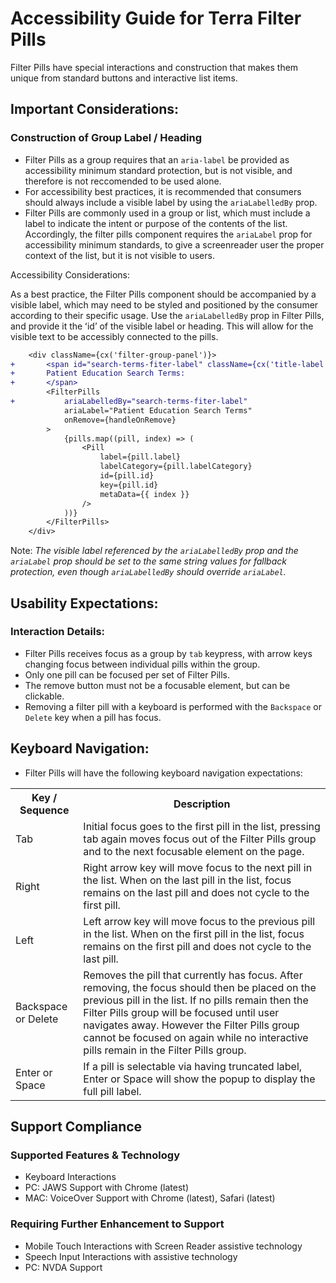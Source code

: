 
<Badge />

# Accessibility Guide for Terra Filter Pills

Filter Pills have special interactions and construction that makes them unique from standard buttons and interactive list items.

## Important Considerations:

### Construction of Group Label / Heading

- Filter Pills as a group requires that an `aria-label` be provided as accessibility minimum standard protection, but is not visible, and therefore is not reccomended to be used alone.
- For accessibility best practices, it is recommended that consumers should always include a visible label by using the `ariaLabelledBy` prop.
- Filter Pills are commonly used in a group or list, which must include a label to indicate the intent or purpose of the contents of the list. Accordingly, the filter pills component requires the `ariaLabel` prop for accessibility minimum standards, to give a screenreader user the proper context of the list, but it is not visible to users.


<Notice variant="important" ariaLevel="1">
Accessibility Considerations:

As a best practice, the Filter Pills component should be accompanied by a visible label, which may need to be styled and positioned by the consumer according to their specific usage. Use the `ariaLabelledBy` prop in Filter Pills, and provide it the ʻidʼ of the visible label or heading. This will allow for the visible text to be accessibly connected to the pills.

```diff
    <div className={cx('filter-group-panel')}>
+       <span id="search-terms-fiter-label" className={cx('title-label')}>
+       Patient Education Search Terms:
+       </span>
        <FilterPills
+           ariaLabelledBy="search-terms-fiter-label"
            ariaLabel="Patient Education Search Terms"
            onRemove={handleOnRemove}
        >
            {pills.map((pill, index) => (
                <Pill
                    label={pill.label}
                    labelCategory={pill.labelCategory}
                    id={pill.id}
                    key={pill.id}
                    metaData={{ index }}
                />
            ))}
        </FilterPills>
    </div>
```

Note: _The visible label referenced by the `ariaLabelledBy` prop and the `ariaLabel` prop should be set to the same string values for fallback protection, even though `ariaLabelledBy` should override `ariaLabel`._
</Notice>

## Usability Expectations:

### Interaction Details:

- Filter Pills receives focus as a group by `tab` keypress, with arrow keys changing focus between individual pills within the group.
- Only one pill can be focused per set of Filter Pills.
- The remove button must not be a focusable element, but can be clickable.
- Removing a filter pill with a keyboard is performed with the `Backspace` or `Delete` key when a pill has focus.

## Keyboard Navigation:
- Filter Pills will have the following keyboard navigation expectations:

<table style={{ margin: "5px", border: "1px solid #0000", 'border-collapse': "collapse" }}>
  <tr>
    <th>Key / Sequence</th>
    <th>Description</th> 
  </tr>
  <tr>
    <td>Tab</td>
    <td>Initial focus goes to the first pill in the list, pressing tab again moves focus out of the Filter Pills group and to the next focusable element on the page.</td>
  </tr>
  <tr>
    <td>Right</td>
    <td>Right arrow key will move focus to the next pill in the list. When on the last pill in the list, focus remains on the last pill and does not cycle to the first pill.</td>
  </tr>
  <tr>
    <td>Left</td>
    <td>Left arrow key will move focus to the previous pill in the list. When on the first pill in the list, focus remains on the first pill and does not cycle to the last pill.</td>
  </tr>
  <tr>
    <td>Backspace or Delete</td>
    <td>Removes the pill that currently has focus. After removing, the focus should then be placed on the previous pill in the list. If no pills remain then the Filter Pills group will be focused until user navigates away. However the Filter Pills group cannot be focused on again while no interactive pills remain in the Filter Pills group.</td>
  </tr>
  <tr>
    <td>Enter or Space</td>
    <td>If a pill is selectable via having truncated label, Enter or Space will show the popup to display the full pill label.</td>
  </tr>
</table>

## Support Compliance

### Supported Features & Technology
- Keyboard Interactions
- PC: JAWS Support with Chrome (latest)
- MAC: VoiceOver Support with Chrome (latest), Safari (latest)

### Requiring Further Enhancement to Support
- Mobile Touch Interactions with Screen Reader assistive technology
- Speech Input Interactions with assistive technology
- PC: NVDA Support
